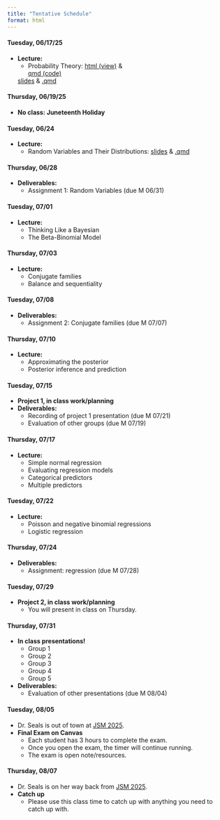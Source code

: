 ```yaml
---
title: "Tentative Schedule"
format: html
---
```


::: {.callout-tip title="Week 1: 06/17 & 06/19" collapse="true" open="true"}

#### **Tuesday, 06/17/25**

- **Lecture:** 
    - Probability Theory: <a href="files/slides/STA6349-06-17-probability.html">html (view)</a> &  
<a href="https://github.com/samanthaseals/STA6349Su25/blob/main/files/slides/STA6349-06-17-probability.qmd">qmd (code)</a>
    
    
    
    [slides]() & [.qmd](https://github.com/samanthaseals/STA6349Su25/blob/main/files/slides/STA6349-06-17-probability.qmd)
    
#### **Thursday, 06/19/25**

- **No class: Juneteenth Holiday**

:::

::: {.callout-tip title="Week 2: 06/24 & 06/26" collapse="true" open="true"}

#### **Tuesday, 06/24**

- **Lecture:** 
    - Random Variables and Their Distributions: [slides]() & [.qmd](https://github.com/samanthaseals/STA6349Su25/blob/main/files/slides/STA6349-06-19-random-variables.qmd)

#### **Thursday, 06/28**

- **Deliverables:**
    - Assignment 1: Random Variables (due M 06/31)
  

:::

::: {.callout-tip title="Week 3: 07/01 & 07/03" collapse="true" open="true"}

#### **Tuesday, 07/01**

- **Lecture:**
    - Thinking Like a Bayesian
    - The Beta-Binomial Model

#### **Thursday, 07/03**

- **Lecture:**
    - Conjugate families
    - Balance and sequentiality

:::

::: {.callout-tip title="Week 4: 07/08 & 07/10" collapse="true" open="true"}

#### **Tuesday, 07/08**

- **Deliverables:**
    - Assignment 2: Conjugate families (due M 07/07)

#### **Thursday, 07/10**

- **Lecture:**
    - Approximating the posterior
    - Posterior inference and prediction

:::

::: {.callout-tip title="Week 5: 07/15 & 07/17" collapse="true" open="true"}

#### **Tuesday, 07/15**

- **Project 1, in class work/planning**
- **Deliverables:**
    - Recording of project 1 presentation (due M 07/21)
    - Evaluation of other groups (due M 07/19)

#### **Thursday, 07/17**

- **Lecture:**
    - Simple normal regression
    - Evaluating regression models
    - Categorical predictors
    - Multiple predictors

:::

::: {.callout-tip title="Week 6: 07/22 & 07/24" collapse="true" open="true"}

#### **Tuesday, 07/22**

- **Lecture:**
    - Poisson and negative binomial regressions
    - Logistic regression

#### **Thursday, 07/24**

- **Deliverables:**
    - Assignment: regression (due M 07/28)
    
:::

::: {.callout-tip title="Week 7: 07/29 & 07/31" collapse="true" open="true"}

#### **Tuesday, 07/29**

- **Project 2, in class work/planning**
    - You will present in class on Thursday.

#### **Thursday, 07/31**

- **In class presentations!**
    - Group 1
    - Group 2
    - Group 3
    - Group 4
    - Group 5
- **Deliverables:**
    - Evaluation of other presentations (due M 08/04)

:::

::: {.callout-tip title="Week 8: 08/05 & 08/07" collapse="true" open="true"}

#### **Tuesday, 08/05**

- Dr. Seals is out of town at [JSM 2025](https://ww2.amstat.org/meetings/jsm/2025/).
- **Final Exam on Canvas**
    - Each student has 3 hours to complete the exam.
    - Once you open the exam, the timer will continue running.
    - The exam is open note/resources.

#### **Thursday, 08/07**

- Dr. Seals is on her way back from [JSM 2025](https://ww2.amstat.org/meetings/jsm/2025/).
- **Catch up**
    - Please use this class time to catch up with anything you need to catch up with.

:::


